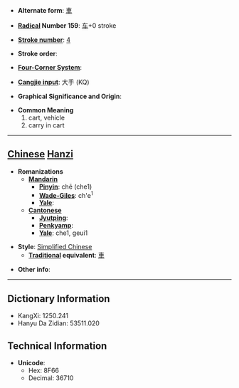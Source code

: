 * '''Alternate form''': [[車]]

* '''[[Wiktionary:Chinese radical index| Radical]] Number 159''': [[Wiktionary:Chinese radical index 车|车]]+0 stroke

* '''[[Wiktionary:Chinese total strokes index|Stroke number]]''': [[Wiktionary:Chinese total strokes index 4|4]]

* '''Stroke order''': 

* '''[[Wiktionary:Chinese four corner index|Four-Corner System]]''': 

* '''[[Wiktionary:Chinese Cangjie index|Cangjie input]]''': 大手 (KQ)

* '''Graphical Significance and Origin''': 

* '''Common Meaning'''
*#cart, vehicle
*# carry in cart


----

== [[Chinese]] [[Hanzi]] ==

* '''Romanizations'''
** '''[[Mandarin]]'''
*** '''[[Pinyin]]''': chē (che1)
*** '''[[Wade-Giles]]''': ch'e<sup>1</sup>
*** '''[[Yale]]''': 
** '''[[Cantonese]]'''
*** '''[[Jyutping]]''':
*** '''[[Penkyamp]]''': 
*** '''[[Yale]]''': che1, geui1

* '''Style''': [[Simplified Chinese]] 
** '''[[Traditional Chinese|Traditional]] equivalent''': [[車]]

* '''Other info''': 

----

== Dictionary Information ==

* KangXi: 1250.241
* Hanyu Da Zidian: 53511.020

== Technical Information ==

* '''Unicode''':
** Hex: 8F66
** Decimal: 36710
